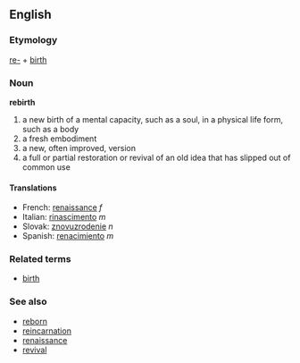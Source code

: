 ==English==
=== Etymology ===
[[re-]] + [[birth]]

=== Noun ===
'''rebirth'''
# a new birth of a mental capacity, such as a soul, in a physical life form, such as a body
# a fresh embodiment
# a new, often improved, version
# a full or partial restoration or revival of an old idea that has slipped out of common use

====Translations====
*French: [[renaissance#French|renaissance]] ''f''
*Italian: [[rinascimento#Italian|rinascimento]] ''m''
*Slovak: [[znovuzrodenie#Slovak|znovuzrodenie]] ''n''
*Spanish: [[renacimiento]] ''m''

===Related terms===
* [[birth]]

===See also===
*[[reborn]]
*[[reincarnation]]
*[[renaissance]]
*[[revival]]